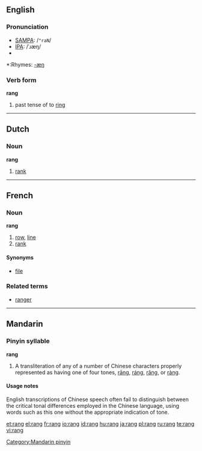 {{see|rāng|ráng|rǎng|ràng}}
==English==

===Pronunciation===
*[[w:SAMPA|SAMPA]]: /<tt>"raN</tt>/
*[[w:IPA|IPA]]: /ˈɹæŋ/
*{{audio|en-us-rang.ogg|Audio (US)}}

*:Rhymes: [[Rhymes:English:-æŋ|-æŋ]]

===Verb form===

'''rang'''

# past tense of to [[ring]]

----

==Dutch==
===Noun===
'''rang''' {{m}}

# [[rank]]

----

==French==
===Noun===
'''rang''' {{m}}

# [[row]], [[line]]
# [[rank]]

====Synonyms====
*[[file]]

===Related terms===
*[[ranger]]

----

==Mandarin==
===Pinyin syllable===
'''rang'''
# A transliteration of any of a number of Chinese characters properly represented as having one of four tones, [[rāng]], [[ráng]], [[rǎng]], or [[ràng]].

====Usage notes====
English transcriptions of Chinese speech often fail to distinguish between the critical tonal differences employed in the Chinese language, using words such as this one without the appropriate indication of tone.

[[Category:Mandarin pinyin]]

[[et:rang]]
[[el:rang]]
[[fr:rang]]
[[io:rang]]
[[id:rang]]
[[hu:rang]]
[[ja:rang]]
[[pl:rang]]
[[ru:rang]]
[[te:rang]]
[[vi:rang]]